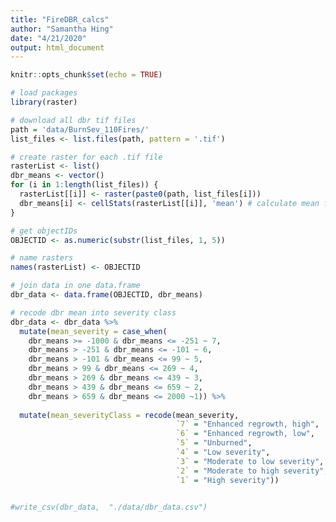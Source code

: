 ```yaml
---
title: "FireDBR_calcs"
author: "Samantha Hing"
date: "4/21/2020"
output: html_document
---
```


```r
knitr::opts_chunk$set(echo = TRUE)
```


```r
# load packages
library(raster)
```

```r
# download all dbr tif files 
path = 'data/BurnSev_110Fires/'
list_files <- list.files(path, pattern = '.tif')

# create raster for each .tif file
rasterList <- list()
dbr_means <- vector()
for (i in 1:length(list_files)) {
  rasterList[[i]] <- raster(paste0(path, list_files[i]))
  dbr_means[i] <- cellStats(rasterList[[i]], 'mean') # calculate mean for each raster
}

# get objectIDs
OBJECTID <- as.numeric(substr(list_files, 1, 5))

# name rasters
names(rasterList) <- OBJECTID

# join data in one data.frame
dbr_data <- data.frame(OBJECTID, dbr_means)

# recode dbr mean into severity class
dbr_data <- dbr_data %>% 
  mutate(mean_severity = case_when(
    dbr_means >= -1000 & dbr_means <= -251 ~ 7,
    dbr_means > -251 & dbr_means <= -101 ~ 6,
    dbr_means > -101 & dbr_means <= 99 ~ 5,
    dbr_means > 99 & dbr_means <= 269 ~ 4,
    dbr_means > 269 & dbr_means <= 439 ~ 3, 
    dbr_means > 439 & dbr_means <= 659 ~ 2,
    dbr_means > 659 & dbr_means <= 2000 ~1)) %>%
  
  mutate(mean_severityClass = recode(mean_severity,
                                     `7` = "Enhanced regrowth, high",
                                     `6` = "Enhanced regrowth, low",
                                     `5` = "Unburned",
                                     `4` = "Low severity",
                                     `3` = "Moderate to low severity",
                                     `2` = "Moderate to high severity",
                                     `1` = "High severity"))


#write_csv(dbr_data,  "./data/dbr_data.csv")
```